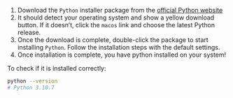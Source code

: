 1. Download the `Python` installer package from the [official Python website](https://www.python.org/downloads/)
1. It should detect your operating system and show a yellow download button. If it doesn’t, click the `macos` link and choose the latest Python release.
1. Once the download is complete, double-click the package to start installing `Python`. Follow the installation steps with the default settings.
1. Once installation is complete, you have python installed on your system!

To check if it is installed correctly:

```bash
python --version
# Python 3.10.7
```
